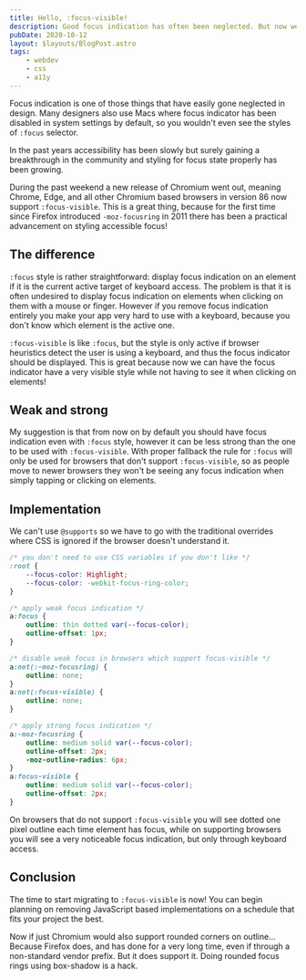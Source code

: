 ```yaml
---
title: Hello, :focus-visible!
description: Good focus indication has often been neglected. But now we got :focus-visible which you should always implement on your site.
pubDate: 2020-10-12
layout: $layouts/BlogPost.astro
tags:
    - webdev
    - css
    - a11y
---
```



Focus indication is one of those things that have easily gone neglected in design. Many designers also use Macs where focus indicator has been disabled in system settings by default, so you wouldn't even see the styles of `:focus` selector.

In the past years accessibility has been slowly but surely gaining a breakthrough in the community and styling for focus state properly has been growing.

During the past weekend a new release of Chromium went out, meaning Chrome, Edge, and all other Chromium based browsers in version 86 now support `:focus-visible`. This is a great thing, because for the first time since Firefox introduced `-moz-focusring` in 2011 there has been a practical advancement on styling accessible focus!

## The difference

`:focus` style is rather straightforward: display focus indication on an element if it is the current active target of keyboard access. The problem is that it is often undesired to display focus indication on elements when clicking on them with a mouse or finger. However if you remove focus indication entirely you make your app very hard to use with a keyboard, because you don't know which element is the active one.

`:focus-visible` is like `:focus`, but the style is only active if browser heuristics detect the user is using a keyboard, and thus the focus indicator should be displayed. This is great because now we can have the focus indicator have a very visible style while not having to see it when clicking on elements!

## Weak and strong

My suggestion is that from now on by default you should have focus indication even with `:focus` style, however it can be less strong than the one to be used with `:focus-visible`. With proper fallback the rule for `:focus` will only be used for browsers that don't support `:focus-visible`, so as people move to newer browsers they won't be seeing any focus indication when simply tapping or clicking on elements.

## Implementation

We can't use `@supports` so we have to go with the traditional overrides where CSS is ignored if the browser doesn't understand it.

```css
/* you don't need to use CSS variables if you don't like */
:root {
	--focus-color: Highlight;
	--focus-color: -webkit-focus-ring-color;
}

/* apply weak focus indication */
a:focus {
	outline: thin dotted var(--focus-color);
	outline-offset: 1px;
}

/* disable weak focus in browsers which support focus-visible */
a:not(:-moz-focusring) {
	outline: none;
}
a:not(:focus-visible) {
	outline: none;
}

/* apply strong focus indication */
a:-moz-focusring {
	outline: medium solid var(--focus-color);
	outline-offset: 2px;
	-moz-outline-radius: 6px;
}
a:focus-visible {
	outline: medium solid var(--focus-color);
	outline-offset: 2px;
}
```

On browsers that do not support `:focus-visible` you will see dotted one pixel outline each time element has focus, while on supporting browsers you will see a very noticeable focus indication, but only through keyboard access.

## Conclusion

The time to start migrating to `:focus-visible` is now! You can begin planning on removing JavaScript based implementations on a schedule that fits your project the best.

Now if just Chromium would also <Link href="https://bugs.chromium.org/p/chromium/issues/detail?id=81556">support rounded corners on outline</Link>... Because Firefox does, and has done for a very long time, even if through a non-standard vendor prefix. But it does support it. Doing rounded focus rings using box-shadow is a hack.
